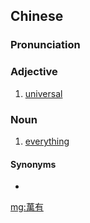 {{also|万有}}
==Chinese==
{{zh-forms|s=万有}}

===Pronunciation===
{{zh-pron
|m=wànyǒu
|c=maan6 jau5
|h=pfs=van-yû
|mn=bān-iú
|cat=a,n
}}

===Adjective===
{{zh-adj}}

# [[universal]]

===Noun===
{{zh-noun}}

# [[everything]]

====Synonyms====
* {{zh-l|萬物}}

[[mg:萬有]]